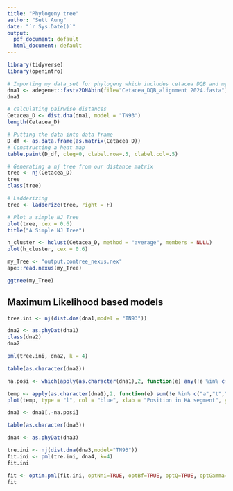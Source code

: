 ```yaml
---
title: "Phylogeny tree"
author: "Sett Aung"
date: "`r Sys.Date()`"
output:
  pdf_document: default
  html_document: default
---
```


```r
library(tidyverse)
library(openintro)
```

```r
# Importing my data_set for phylogeny which includes cetacea DQB and my DQB alleles
dna1 <- adegenet::fasta2DNAbin(file="Cetacea_DQB_alignment 2024.fasta")
dna1
```

```r
# calculating pairwise distances
Cetacea_D <- dist.dna(dna1, model = "TN93")
length(Cetacea_D)

```

```r
# Putting the data into data frame
D_df <- as.data.frame(as.matrix(Cetacea_D))
# Constructing a heat map
table.paint(D_df, cleg=0, clabel.row=.5, clabel.col=.5) 
```
```r
# Generating a nj tree from our distance matrix
tree <- nj(Cetacea_D)
tree
class(tree) 

```

```r
# Ladderizing
tree <- ladderize(tree, right = F)
```

```r
# Plot a simple NJ Tree
plot(tree, cex = 0.6)
title("A Simple NJ Tree")
```

```r
h_cluster <- hclust(Cetacea_D, method = "average", members = NULL)
plot(h_cluster, cex = 0.6)

```

```r
my_Tree <- "output.contree_nexus.nex"
ape::read.nexus(my_Tree)
```

```r
ggtree(my_Tree)
```

## Maximum Likelihood based models

```r
tree.ini <- nj(dist.dna(dna1,model = "TN93"))
```

```r
dna2 <- as.phyDat(dna1) 
class(dna2) 
dna2
```

```r
pml(tree.ini, dna2, k = 4)
```

```r
table(as.character(dna2))
```

```r
na.posi <- which(apply(as.character(dna1),2, function(e) any(!e %in% c("a","t","g","c"))))
```

```r
temp <- apply(as.character(dna1),2, function(e) sum(!e %in% c("a","t","g","c")))
plot(temp, type = "l", col = "blue", xlab = "Position in HA segment", ylab = "Number of NAs")
```

```r
dna3 <- dna1[,-na.posi]
```

```r
table(as.character(dna3))
```

```r
dna4 <- as.phyDat(dna3)
```

```r
tre.ini <- nj(dist.dna(dna3,model="TN93"))
fit.ini <- pml(tre.ini, dna4, k=4)
fit.ini
```

```r
fit <- optim.pml(fit.ini, optNni=TRUE, optBf=TRUE, optQ=TRUE, optGamma=TRUE)
fit

```